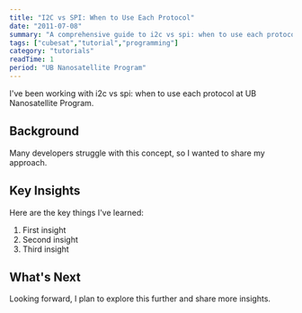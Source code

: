 ```yaml
---
title: "I2C vs SPI: When to Use Each Protocol"
date: "2011-07-08"
summary: "A comprehensive guide to i2c vs spi: when to use each protocol. Learn the fundamentals and best practices."
tags: ["cubesat","tutorial","programming"]
category: "tutorials"
readTime: 1
period: "UB Nanosatellite Program"
---
```


I've been working with i2c vs spi: when to use each protocol at UB Nanosatellite Program.

## Background

Many developers struggle with this concept, so I wanted to share my approach.

## Key Insights

Here are the key things I've learned:

1. First insight
2. Second insight
3. Third insight

## What's Next

Looking forward, I plan to explore this further and share more insights.


